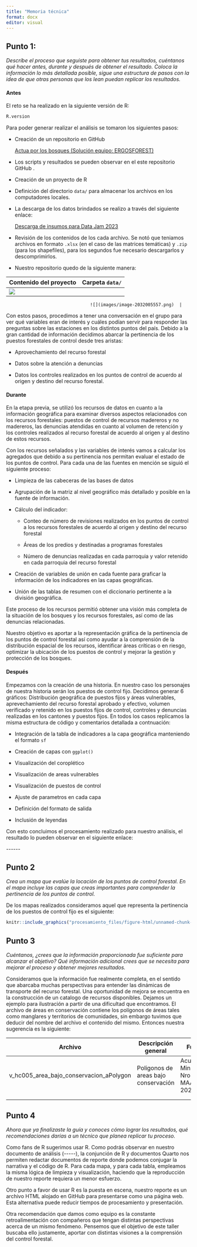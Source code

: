 ```yaml
---
title: "Memoria técnica"
format: docx
editor: visual
---
```


## Punto 1:

*Describe el proceso que seguiste para obtener tus resultados, cuéntanos qué hacer antes, durante y después de obtener el resultado. Coloca la información lo más detallada posible, sigue una estructura de pasos con la idea de que otras personas que los lean puedan replicar los resultados.*

#### Antes

El reto se ha realizado en la siguiente versión de R:

```r
R.version
```

Para poder generar realizar el análisis se tomaron los siguientes pasos:

-   Creación de un repositorio en GitHub

    [Actua por los bosques (Solución equipo: ERGOSFOREST)](https://github.com/ergostats/actuo_por_los_bosques.git)

-   Los scripts y resultados se pueden observar en el este repositorio GitHub .

-   Creación de un proyecto de R

-   Definición del directorio `data/` para almacenar los archivos en los computadores locales.

-   La descarga de los datos brindados se realizo a través del siguiente enlace:

    [Descarga de insumos para Data Jam 2023](https://drive.google.com/drive/folders/1bz5JUa15XU3jQ6HVF7G4jgf5EOwPSjwW?usp=sharing)

-   Revisión de los contenidos de los cada archivo. Se notó que teniamos archivos en formato `.xlsx` (en el caso de las matrices temáticas) y `.zip` (para los shapefiles), para los segundos fue necesario descargarlos y descomprimirlos.

-   Nuestro repositorio quedo de la siguiente manera:

| Contenido del proyecto           | Carpeta `data/` |
|----------------------------------|-----------------|
| ![](images/image-1461251106.png) |                 |

                                    ![](images/image-2032005557.png)  |

Con estos pasos, procedimos a tener una conversación en el grupo para ver qué variables eran de interés y cuáles podían servir para responder las preguntas sobre las estaciones en los distintos puntos del país. Debido a la gran cantidad de información decidimos abarcar la pertinencia de los puestos forestales de control desde tres aristas:

-   Aprovechamiento del recurso forestal

-   Datos sobre la atención a denuncias

-   Datos los controles realizados en los puntos de control de acuerdo al origen y destino del recurso forestal.

#### Durante

En la etapa previa, se utilizó los recursos de datos en cuanto a la información geográfica para examinar diversos aspectos relacionados con los recursos forestales: puestos de control de recursos madereros y no madereros, las denuncias atendidas en cuanto al volumen de retención y los controles realizados al recurso forestal de acuerdo al origen y al destino de estos recursos.

Con los recursos señalados y las variables de interés vamos a calcular los agregados que debido a su pertinencia nos permitan evaluar el estado de los puntos de control. Para cada una de las fuentes en mención se siguió el siguiente proceso:

-   Limpieza de las cabeceras de las bases de datos

-   Agrupación de la matriz al nivel geográfico más detallado y posible en la fuente de información.

-   Cálculo del indicador:

    -   Conteo de número de revisiones realizados en los puntos de control a los recursos forestales de acuerdo al origen y destino del recurso forestal

    -   Áreas de los predios y destinadas a programas forestales

    -   Número de denuncias realizadas en cada parroquia y valor retenido en cada parroquia del recurso forestal

-   Creación de variables de unión en cada fuente para graficar la información de los indicadores en las capas geográficas.

-   Unión de las tablas de resumen con el diccionario pertinente a la división geográfica.

Este proceso de los recursos permitió obtener una visión más completa de la situación de los bosques y los recursos forestales, así como de las denuncias relacionadas.

Nuestro objetivo es aportar a la representación gráfica de la pertinencia de los puntos de control forestal así como ayudar a la comprensión de la distribución espacial de los recursos, identificar áreas críticas o en riesgo, optimizar la ubicación de los puestos de control y mejorar la gestión y protección de los bosques.

#### Después

Empezamos con la creación de una historia. En nuestro caso los personajes de nuestra historia serán los puestos de control fijo. Decidimos generar 6 gráficos: Distribución geográfica de puestos fijos y áreas vulnerables, aprevechamiento del recurso forestal aprobado y efectivo, volumen verificado y retenido en los puestos fijos de control, controles y denuncias realizadas en los cantones y puestos fijos. En todos los casos replicamos la misma estructura de código y comentarios detallada a contnuación:

-   Integración de la tabla de indicadores a la capa geográfica manteniendo el formato `sf`

-   Creación de capas con `ggplot()`

-   Visualización del coroplético

-   Visualización de areas vulnerables

-   Visualización de puestos de control

-   Ajuste de parametros en cada capa

-   Definición del formato de salida

-   Inclusión de leyendas

Con esto concluimos el procesamiento realizado para nuestro análisis, el resultado lo pueden observar en el siguiente enlace:

\-\-\-\-\--

## Punto 2

*Crea un mapa que evalúe la locación de los puntos de control forestal. En el mapa incluye las capas que creas importantes para comprender la pertinencia de los puntos de control.*

De los mapas realizados consideramos aquel que representa la pertinencia de los puestos de control fijo es el siguiente:

```r
knitr::include_graphics("procesamiento_files/figure-html/unnamed-chunk-21-1.png")
```

## Punto 3

*Cuéntanos, ¿crees que la información proporcionada fue suficiente para alcanzar el objetivo? Qué información adicional crees que se necesita para mejorar el proceso y obtener mejores resultados.*

Consideramos que la información fue realmente completa, en el sentido que abarcaba muchas perspectivas para entender las dinámicas de transporte del recurso forestal. Una oportunidad de mejora se encuentra en la construcción de un catalogo de recursos disponibles. Dejamos un ejemplo para ilustración a partir de una dificultad que encontramos. El archivo de áreas en conservación contiene los polígonos de áreas tales como manglares y territorios de comunidades, sin embargo tuvimos que deducir del nombre del archivo el contenido del mismo. Entonces nuestra sugerencia es la siguiente:

| Archivo                                 | Descripción general                  | Fuente                                  |
|-----------------------------------------|--------------------------------------|-----------------------------------------|
| v_hc005_area_bajo_conservacion_aPolygon | Poligonos de areas bajo conservación | Acuerdo-Ministerial-Nro.-MAATE-2022-066 |
|                                         |                                      |                                         |
|                                         |                                      |                                         |

## Punto 4

*Ahora que ya finalizaste la guía y conoces cómo lograr los resultados, qué recomendaciones darías a un técnico que planea replicar tu proceso.*

Como fans de R sugerimos usar R. Como podrás observar en nuestro documento de análisis (\-\-\-\--), la conjunción de R y documentos Quarto nos permiten redactar documentos de reporte donde podemos conjugar la narrativa y el código de R. Para cada mapa, y para cada tabla, empleamos la misma lógica de limpieza y visualización, haciendo que la reproducción de nuestro reporte requiera un menor esfuerzo.

Otro punto a favor de usar R es la puesta en escena, nuestro reporte es un archivo HTML alojado en GitHub para presentarse como una página web. Esta alternativa puede reducir tiempos de procesamiento y presentación.

Otra recomendación que damos como equipo es la constante retroalimentación con compañeros que tengan distintas perspectivas acerca de un mismo fenómeno. Pensemos que el objetivo de este taller buscaba ello justamente, aportar con distintas visiones a la comprensión del control forestal.

